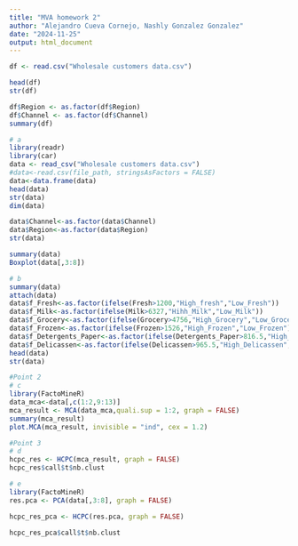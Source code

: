 ```yaml
---
title: "MVA homework 2"
author: "Alejandro Cueva Cornejo, Nashly Gonzalez Gonzalez"
date: "2024-11-25"
output: html_document
---
```


```r
df <- read.csv("Wholesale customers data.csv")
```

```r
head(df)
str(df)
```
```r
df$Region <- as.factor(df$Region)
df$Channel <- as.factor(df$Channel)
summary(df)
```


```r
# a
library(readr)
library(car)
data <- read_csv("Wholesale customers data.csv")
#data<-read.csv(file_path, stringsAsFactors = FALSE)
data<-data.frame(data)
head(data)
str(data)
dim(data)

data$Channel<-as.factor(data$Channel)
data$Region<-as.factor(data$Region)
str(data)

summary(data)
Boxplot(data[,3:8])
```


```r
# b
summary(data)
attach(data)
data$f_Fresh<-as.factor(ifelse(Fresh>1200,"High_fresh","Low_Fresh"))
data$f_Milk<-as.factor(ifelse(Milk>6327,"Hihh_Milk","Low_Milk"))
data$f_Grocery<-as.factor(ifelse(Grocery>4756,"High_Grocery","Low_Grocery"))
data$f_Frozen<-as.factor(ifelse(Frozen>1526,"High_Frozen","Low_Frozen"))
data$f_Detergents_Paper<-as.factor(ifelse(Detergents_Paper>816.5,"High_Detergantes_Paper","Low_Detergantes_Paper"))
data$f_Delicassen<-as.factor(ifelse(Delicassen>965.5,"High_Delicassen","Low_Delicassen"))
head(data)
str(data)
```


```r
#Point 2
# c
library(FactoMineR)
data_mca<-data[,c(1:2,9:13)]
mca_result <- MCA(data_mca,quali.sup = 1:2, graph = FALSE)
summary(mca_result)
plot.MCA(mca_result, invisible = "ind", cex = 1.2)
```


```r
#Point 3
# d
hcpc_res <- HCPC(mca_result, graph = FALSE)
hcpc_res$call$t$nb.clust
```


```r
# e
library(FactoMineR)
res.pca <- PCA(data[,3:8], graph = FALSE)

hcpc_res_pca <- HCPC(res.pca, graph = FALSE)

hcpc_res_pca$call$t$nb.clust
```


```r

```


```r

```


```r

```


```r

```
